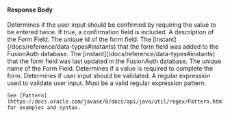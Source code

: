 
#### Response Body
<APIBlock>
  <APIField name="field.confirm" type="Boolean">
    Determines if the user input should be confirmed by requiring the value to be entered twice. If <InlineFieldValue>true</InlineFieldValue>, a confirmation field is included.
  </APIField>
  <APIField name="field.consentId" type="UUID">
<FormFieldConsentid />
  </APIField>
  <APIField name="field.control" type="String">
<FormFieldControl />
  </APIField>
  <APIField name="field.data" type="Object">
<FormFieldData />
  </APIField>
  <APIField name="field.description" type="String">
    A description of the Form Field.
  </APIField>
  <APIField name="field.id" type="UUID">
    The unique Id of the form field.
  </APIField>
  <APIField name="field.insertInstant" type="Long">
    The [instant](/docs/reference/data-types#instants) that the form field was added to the FusionAuth database.
  </APIField>
  <APIField name="field.key" type="String">
<FormFieldKey />
  </APIField>
  <APIField name="field.lastUpdateInstant" type="Long">
    The [instant](/docs/reference/data-types#instants) that the form field was last updated in the FusionAuth database.
  </APIField>
  <APIField name="field.name" type="String">
    The unique name of the Form Field.
  </APIField>
  <APIField name="field.options" type="Array<String>">
     <FormFieldOptions />
  </APIField>
  <APIField name="field.required" type="Boolean">
    Determines if a value is required to complete the form.
  </APIField>
  <APIField name="field.type" type="String">
<FormFieldType />
  </APIField>
  <APIField name="field.validator.enabled" type="Boolean">
    Determines if user input should be validated.
  </APIField>
  <APIField name="field.validator.expression" type="String">
    A regular expression used to validate user input. Must be a valid regular expression pattern.

    See [Pattern](https://docs.oracle.com/javase/8/docs/api/java/util/regex/Pattern.html) for examples and syntax.
  </APIField>
</APIBlock>

<JSON title="Example Response JSON" src="form-fields/response.json" />
